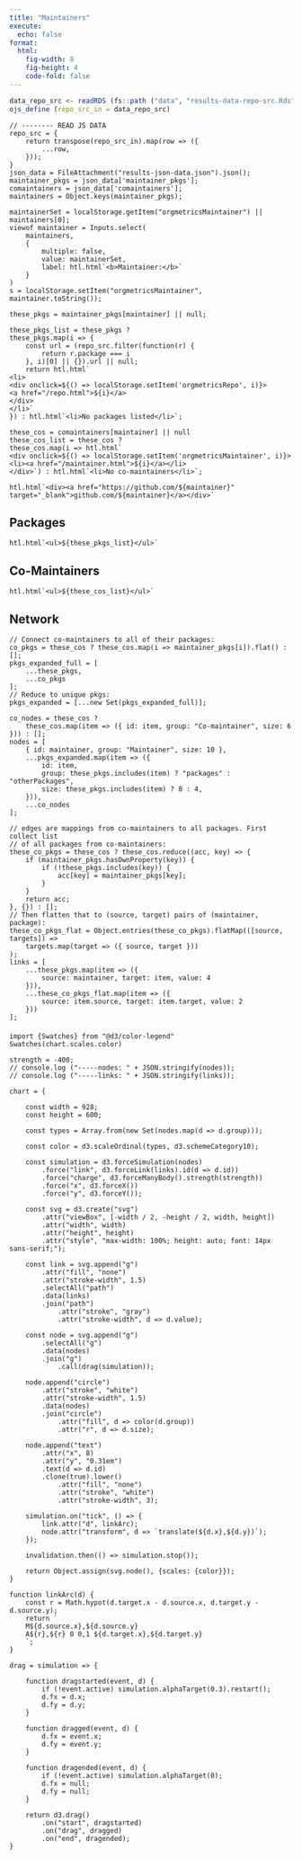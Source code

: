```yaml
---
title: "Maintainers"
execute:
  echo: false
format: 
  html:
    fig-width: 8
    fig-height: 4
    code-fold: false
---
```



```r
data_repo_src <- readRDS (fs::path ("data", "results-data-repo-src.Rds"))
ojs_define (repo_src_in = data_repo_src)
```

```ojs
// -------- READ JS DATA
repo_src = {
    return transpose(repo_src_in).map(row => ({
        ...row,
    }));
}
json_data = FileAttachment("results-json-data.json").json();
maintainer_pkgs = json_data['maintainer_pkgs'];
comaintainers = json_data['comaintainers'];
maintainers = Object.keys(maintainer_pkgs);
```

<!---- break --->

```ojs
maintainerSet = localStorage.getItem("orgmetricsMaintainer") || maintainers[0];
viewof maintainer = Inputs.select(
    maintainers,
    {
        multiple: false,
        value: maintainerSet,
        label: htl.html`<b>Maintainer:</b>`
    }
)
s = localStorage.setItem("orgmetricsMaintainer", maintainer.toString());
```

<!---- break --->

```ojs
these_pkgs = maintainer_pkgs[maintainer] || null;

these_pkgs_list = these_pkgs ?
these_pkgs.map(i => {
    const url = (repo_src.filter(function(r) {
        return r.package === i
    }, i)[0] || {}).url || null;
    return htl.html`
<li>
<div onclick=${() => localStorage.setItem('orgmetricsRepo', i)}>
<a href="/repo.html">${i}</a>
</div>
</li>`
}) : htl.html`<li>No packages listed</li>`;

these_cos = comaintainers[maintainer] || null
these_cos_list = these_cos ?
these_cos.map(i => htl.html`
<div onclick=${() => localStorage.setItem('orgmetricsMaintainer', i)}>
<li><a href="/maintainer.html">${i}</a></li>
</div>`) : htl.html`<li>No co-maintainers</li>`;
```

<div style="margin-top: 10px; margin-bottom: 10px;"></div>

```ojs
htl.html`<div><a href="https://github.com/${maintainer}" target="_blank">github.com/${maintainer}</a></div>`
```

## Packages

```ojs
htl.html`<ul>${these_pkgs_list}</ul>`
```


## Co-Maintainers

```ojs
htl.html`<ul>${these_cos_list}</ul>`
```

## Network

```ojs
// Connect co-maintainers to all of their packages:
co_pkgs = these_cos ? these_cos.map(i => maintainer_pkgs[i]).flat() : [];
pkgs_expanded_full = [
    ...these_pkgs,
    ...co_pkgs
];
// Reduce to unique pkgs:
pkgs_expanded = [...new Set(pkgs_expanded_full)];

co_nodes = these_cos ?
    these_cos.map(item => ({ id: item, group: "Co-maintainer", size: 6 })) : [];
nodes = [
    { id: maintainer, group: "Maintainer", size: 10 },
    ...pkgs_expanded.map(item => ({
        id: item,
        group: these_pkgs.includes(item) ? "packages" : "otherPackages",
        size: these_pkgs.includes(item) ? 8 : 4,
    })),
    ...co_nodes
];

// edges are mappings from co-maintainers to all packages. First collect list
// of all packages from co-maintainers:
these_co_pkgs = these_cos ? these_cos.reduce((acc, key) => {
    if (maintainer_pkgs.hasOwnProperty(key)) {
        if (!these_pkgs.includes(key)) {
            acc[key] = maintainer_pkgs[key];
        }
    }
    return acc;
}, {}) : [];
// Then flatten that to (source, target) pairs of (maintainer, package):
these_co_pkgs_flat = Object.entries(these_co_pkgs).flatMap(([source, targets]) =>
    targets.map(target => ({ source, target }))
);
links = [
    ...these_pkgs.map(item => ({
        source: maintainer, target: item, value: 4
    })),
    ...these_co_pkgs_flat.map(item => ({
        source: item.source, target: item.target, value: 2
    }))
];
```

<div style="margin-top: 20px; margin-bottom: 20px;"></div>


```ojs
import {Swatches} from "@d3/color-legend"
Swatches(chart.scales.color)
```

```ojs
strength = -400;
// console.log ("-----nodes: " + JSON.stringify(nodes));
// console.log ("-----links: " + JSON.stringify(links));

chart = {

    const width = 928;
    const height = 600;

    const types = Array.from(new Set(nodes.map(d => d.group)));

    const color = d3.scaleOrdinal(types, d3.schemeCategory10);

    const simulation = d3.forceSimulation(nodes)
        .force("link", d3.forceLink(links).id(d => d.id))
        .force("charge", d3.forceManyBody().strength(strength))
        .force("x", d3.forceX())
        .force("y", d3.forceY());

    const svg = d3.create("svg")
        .attr("viewBox", [-width / 2, -height / 2, width, height])
        .attr("width", width)
        .attr("height", height)
        .attr("style", "max-width: 100%; height: auto; font: 14px sans-serif;");

    const link = svg.append("g")
        .attr("fill", "none")
        .attr("stroke-width", 1.5)
        .selectAll("path")
        .data(links)
        .join("path")
            .attr("stroke", "gray")
            .attr("stroke-width", d => d.value);

    const node = svg.append("g")
        .selectAll("g")
        .data(nodes)
        .join("g")
            .call(drag(simulation));

    node.append("circle")
        .attr("stroke", "white")
        .attr("stroke-width", 1.5)
        .data(nodes)
        .join("circle")
            .attr("fill", d => color(d.group))
            .attr("r", d => d.size);

    node.append("text")
        .attr("x", 8)
        .attr("y", "0.31em")
        .text(d => d.id)
        .clone(true).lower()
            .attr("fill", "none")
            .attr("stroke", "white")
            .attr("stroke-width", 3);

    simulation.on("tick", () => {
        link.attr("d", linkArc);
        node.attr("transform", d => `translate(${d.x},${d.y})`);
    });

    invalidation.then(() => simulation.stop());

    return Object.assign(svg.node(), {scales: {color}});
}
```

```ojs
function linkArc(d) {
    const r = Math.hypot(d.target.x - d.source.x, d.target.y - d.source.y);
    return `
    M${d.source.x},${d.source.y}
    A${r},${r} 0 0,1 ${d.target.x},${d.target.y}
    `;
}
```

```ojs
drag = simulation => {

    function dragstarted(event, d) {
        if (!event.active) simulation.alphaTarget(0.3).restart();
        d.fx = d.x;
        d.fy = d.y;
    }

    function dragged(event, d) {
        d.fx = event.x;
        d.fy = event.y;
    }

    function dragended(event, d) {
        if (!event.active) simulation.alphaTarget(0);
        d.fx = null;
        d.fy = null;
    }

    return d3.drag()
        .on("start", dragstarted)
        .on("drag", dragged)
        .on("end", dragended);
}
```
